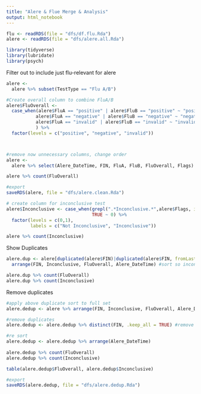 ```yaml
---
title: "Alere & Flue Merge & Analysis"
output: html_notebook
---
```



```r
flu <- readRDS(file = "dfs/df.flu.Rda")
alere <- readRDS(file = "dfs/alere.all.Rda")

library(tidyverse)
library(lubridate)
library(psych)
```

Filter out to include just flu-relevant for alere
```r
alere <-
  alere %>% subset(TestType == "Flu A/B")

#Create overall column to combine FluA/B
alere$FluOverall <-
  case_when(alere$FluA == "positive" | alere$FluB == "positive" ~ "positive",
           alere$FluA == "negative" | alere$FluB == "negative" ~ "negative",
           alere$FluA == "invalid" | alere$FluB == "invalid" ~ "invalid"
           ) %>% 
  factor(levels = c("positive", "negative", "invalid"))



#remove now unnecessary columns, change order
alere <- 
  alere %>% select(Alere_DateTime, FIN, FluA, FluB, FluOverall, Flags)

alere %>% count(FluOverall)

#export
saveRDS(alere, file = "dfs/alere.clean.Rda")
```

```r
# create column for inconclusive test
alere$Inconclusive <- case_when(grepl(".*Inconclusive.*",alere$Flags, ignore.case=TRUE) ~ 1,
                                TRUE ~ 0) %>%
  factor(levels = c(0,1),
         labels = c("Not Inconclusive", "Inconclusive"))

alere %>% count(Inconclusive)
```


Show Duplicates
```r
alere.dup <- alere[duplicated(alere$FIN)|duplicated(alere$FIN, fromLast = TRUE),] %>% #show encounters with duplicate FIN
  arrange(FIN, Inconclusive, FluOverall, Alere_DateTime) #sort so inconclusive before postive before negative before invalid

alere.dup %>% count(FluOverall)
alere.dup %>% count(Inconclusive)
```

Remove duplicates
```r
#apply above duplicate sort to full set
alere.dedup <- alere %>% arrange(FIN, Inconclusive, FluOverall, Alere_DateTime)

#remove duplicates
alere.dedup <- alere.dedup %>% distinct(FIN, .keep_all = TRUE) #remove duplicates (removes 2nd+ row)

#re sort
alere.dedup <- alere.dedup %>% arrange(Alere_DateTime)
  
alere.dedup %>% count(FluOverall)
alere.dedup %>% count(Inconclusive)

table(alere.dedup$FluOverall, alere.dedup$Inconclusive)

#export
saveRDS(alere.dedup, file = "dfs/alere.dedup.Rda")
```


```r

```

